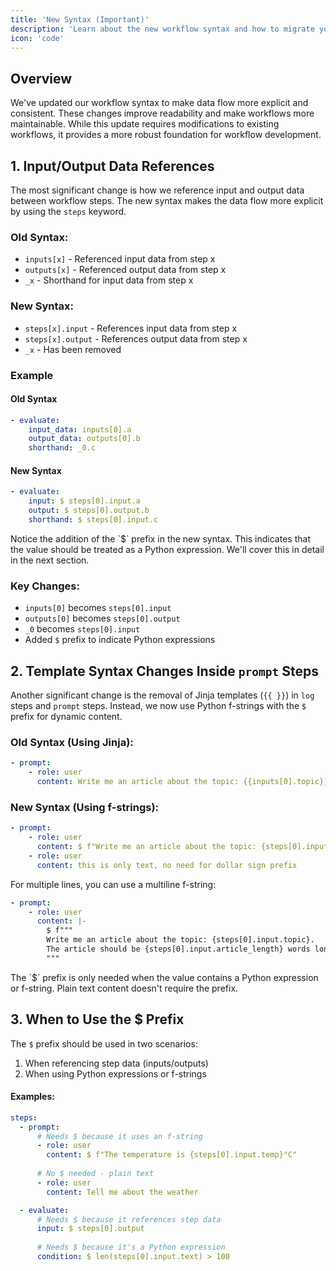 ```yaml
---
title: 'New Syntax (Important)'
description: 'Learn about the new workflow syntax and how to migrate your existing workflows'
icon: 'code'
---
```


## Overview

We've updated our workflow syntax to make data flow more explicit and consistent. 
These changes improve readability and make workflows more maintainable. 
While this update requires modifications to existing workflows, it provides a more robust foundation for workflow development.


## 1. Input/Output Data References

The most significant change is how we reference input and output data between workflow steps. The new syntax makes the data flow more explicit by using the `steps` keyword.

### Old Syntax:
- `inputs[x]` - Referenced input data from step x
- `outputs[x]` - Referenced output data from step x
- `_x` - Shorthand for input data from step x

### New Syntax:
- `steps[x].input` - References input data from step x
- `steps[x].output` - References output data from step x
- `_x` -  Has been removed

### Example

#### Old Syntax
```yaml
- evaluate:
    input_data: inputs[0].a
    output_data: outputs[0].b
    shorthand: _0.c
```

#### New Syntax
```yaml
- evaluate:
    input: $ steps[0].input.a
    output: $ steps[0].output.b
    shorthand: $ steps[0].input.c
```

<Note>
Notice the addition of the `$` prefix in the new syntax. This indicates that the value should be treated as a Python expression. We'll cover this in detail in the next section.
</Note>

### Key Changes:
- `inputs[0]` becomes `steps[0].input`
- `outputs[0]` becomes `steps[0].output`
- `_0` becomes `steps[0].input`
- Added `$` prefix to indicate Python expressions

## 2. Template Syntax Changes Inside `prompt` Steps

Another significant change is the removal of Jinja templates (`{{ }}`) in `log` steps and `prompt` steps. Instead, we now use Python f-strings with the `$` prefix for dynamic content.

### Old Syntax (Using Jinja):
```yaml
- prompt:
    - role: user
      content: Write me an article about the topic: {{inputs[0].topic}}
```

### New Syntax (Using f-strings):
```yaml
- prompt:
    - role: user
      content: $ f"Write me an article about the topic: {steps[0].input.topic}"
    - role: user
      content: this is only text, no need for dollar sign prefix
```

For multiple lines, you can use a multiline f-string:

```yaml
- prompt:
    - role: user
      content: |-
        $ f"""
        Write me an article about the topic: {steps[0].input.topic}.
        The article should be {steps[0].input.article_length} words long.
        """
```

<Note>
The `$` prefix is only needed when the value contains a Python expression or f-string. Plain text content doesn't require the prefix.
</Note>

## 3. When to Use the $ Prefix

The `$` prefix should be used in two scenarios:
1. When referencing step data (inputs/outputs)
2. When using Python expressions or f-strings

#### Examples:

```yaml
steps:
  - prompt:
      # Needs $ because it uses an f-string
      - role: user
        content: $ f"The temperature is {steps[0].input.temp}°C"
      
      # No $ needed - plain text
      - role: user
        content: Tell me about the weather

  - evaluate:
      # Needs $ because it references step data
      input: $ steps[0].output
      
      # Needs $ because it's a Python expression
      condition: $ len(steps[0].input.text) > 100
```

